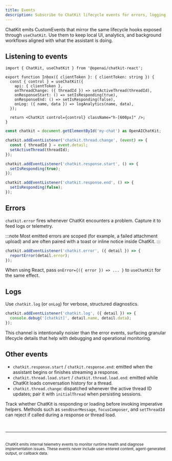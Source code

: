 ```yaml
---
title: Events
description: Subscribe to ChatKit lifecycle events for errors, logging, and UI coordination.
---
```



ChatKit emits CustomEvents that mirror the same lifecycle hooks exposed through `useChatKit`. Use them to keep local UI, analytics, and background workflows aligned with what the assistant is doing.

## Listening to events

<Tabs syncKey="events-target">
<TabItem label="React">

```tsx
import { ChatKit, useChatKit } from '@openai/chatkit-react';

export function Inbox({ clientToken }: { clientToken: string }) {
  const { control } = useChatKit({
    api: { clientToken },
    onThreadChange: ({ threadId }) => setActiveThread(threadId),
    onResponseStart: () => setIsResponding(true),
    onResponseEnd: () => setIsResponding(false),
    onLog: ({ name, data }) => logAnalytics(name, data),
  });

  return <ChatKit control={control} className="h-[600px]" />;
}
```

</TabItem>
<TabItem label="Web component">

```ts
const chatkit = document.getElementById('my-chat') as OpenAIChatKit;

chatkit.addEventListener('chatkit.thread.change', (event) => {
  const { threadId } = event.detail;
  setActiveThread(threadId);
});

chatkit.addEventListener('chatkit.response.start', () => {
  setIsResponding(true);
});

chatkit.addEventListener('chatkit.response.end', () => {
  setIsResponding(false);
});
```

</TabItem>
</Tabs>

## Errors

`chatkit.error` fires whenever ChatKit encounters a problem. Capture it to feed logs or telemetry.

:::note
Most emitted errors are scoped (for example, a failed attachment upload) and are often paired with a toast or inline notice inside ChatKit.
:::

```ts
chatkit.addEventListener('chatkit.error', ({ detail }) => {
  reportError(detail.error);
});
```

When using React, pass `onError={({ error }) => ... }` to `useChatKit` for the same effect.

## Logs

Use `chatkit.log` (or `onLog`) for verbose, structured diagnostics.

```ts
chatkit.addEventListener('chatkit.log', ({ detail }) => {
  console.debug('[chatkit]', detail.name, detail.data);
});
```

This channel is intentionally noisier than the error events, surfacing granular lifecycle details that help with debugging and operational monitoring.

## Other events

- `chatkit.response.start` / `chatkit.response.end`: emitted when the assistant begins or finishes streaming a response.
- `chatkit.thread.load.start` / `chatkit.thread.load.end`: emitted while ChatKit loads conversation history for a thread.
- `chatkit.thread.change`: dispatched whenever the active thread ID updates; pair it with `initialThread` when persisting sessions.

Track whether ChatKit is responding or loading before invoking imperative helpers. Methods such as `sendUserMessage`, `focusComposer`, and `setThreadId` can reject if called during a response or thread load.



<br />
<hr />
<br />

<small>
ChatKit emits internal telemetry events to monitor runtime health and diagnose implementation issues.
These events never include user-entered content, agent-generated output, or callback data.
</small>
